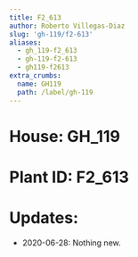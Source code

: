 ```yaml
---
title: F2_613
author: Roberto Villegas-Diaz
slug: 'gh-119/f2-613'
aliases:
  - gh_119-f2_613
  - gh-119-f2-613
  - gh119-f2613
extra_crumbs:
  name: GH119
  path: /label/gh-119
---
```


# **House**: GH_119
# **Plant ID**: F2_613
# **Updates**: 
 - 2020-06-28: Nothing new.
